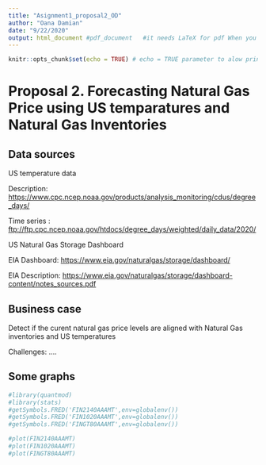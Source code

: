 ---
title: "Asignment1_proposal2_OD"
author: "Oana Damian"
date: "9/22/2020"
output: html_document #pdf_document   #it needs LaTeX for pdf When you click the **Knit** button a html/pdf document will be generated that includes both content as well as the output of any embedded R code chunks within the document. You can embed an R code chunk like this
---

```{r setup, include=FALSE}
knitr::opts_chunk$set(echo = TRUE) # echo = TRUE parameter to alow printing of the R code 
```

# Proposal 2. Forecasting Natural Gas Price using US temparatures and Natural Gas Inventories 

## Data sources

US temperature data

Description: <https://www.cpc.ncep.noaa.gov/products/analysis_monitoring/cdus/degree_days/>

Time series : <ftp://ftp.cpc.ncep.noaa.gov/htdocs/degree_days/weighted/daily_data/2020/>


US Natural Gas Storage Dashboard

EIA Dashboard: <https://www.eia.gov/naturalgas/storage/dashboard/>

EIA Description: <https://www.eia.gov/naturalgas/storage/dashboard-content/notes_sources.pdf>





## Business case

Detect if the curent natural gas price levels are aligned with Natural Gas inventories and US temperatures


Challenges:
....


## Some graphs

```{r, echo=FALSE}
#library(quantmod)
#library(stats)
#getSymbols.FRED('FIN2140AAAMT',env=globalenv())
#getSymbols.FRED('FIN1020AAAMT',env=globalenv())
#getSymbols.FRED('FINGT80AAAMT',env=globalenv())

#plot(FIN2140AAAMT)
#plot(FIN1020AAAMT)
#plot(FINGT80AAAMT)

```


